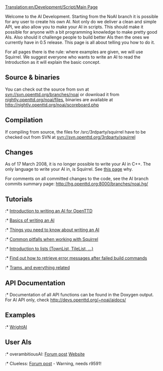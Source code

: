 [[Translation:en/Development/Script/Main Page]]
{{en/Development/Script/Navigation}}

Welcome to the AI Development. Starting from the NoAI branch it is possible for any user to create his own AI. Not only do we deliver a clean and simple API, we also allow you to make your AI in scripts. This should make it possible for anyone with a bit programming knowledge to make pretty good AIs. Also should it challenge people to build better AIs then the ones we currently have in 0.5 release. This page is all about telling you how to do it.

For all pages there is the rule: where examples are given, we will use Squirrel. We suggest everyone who wants to write an AI to read the Introduction as it will explain the basic concept.

==Source & binaries==
You can check out the source from svn at svn://svn.openttd.org/branches/noai or download it from [http://nightly.openttd.org/noai/files/ nightly.openttd.org/noai/files], binaries are available at http://nightly.openttd.org/noai/scoreboard.php

==Compilation==
If compiling from source, the files for /src/3rdparty/squirrel have to be checked out from SVN at svn://svn.openttd.org/3rdparty/squirrel

==Changes==
As of 17 March 2008, it is no longer possible to write your AI in C++. The only language to write your AI in, is Squirrel. See [[en/Archive/Development/AI Development milestones|this page]] why.

For comments on all committed changes to the code, see the AI branch commits summary page: http://hg.openttd.org:8000/branches/noai.hg/

==Tutorials==
:* [[en/Development/Script/Introduction|Introduction to writing an AI for OpenTTD]]
:* [[en/Development/Script/Basics|Basics of writing an AI]]
:* [[en/Development/Script/Need To Know|Things you need to know about writing an AI]]
:* [[en/Development/Script/Squirrel pitfalls|Common pitfalls when working with Squirrel]]
:* [[en/Development/Script/Lists|Introduction to lists (TownList, TileList, ...)]]
:* [[en/Development/Script/Last Error|Find out how to retrieve error messages after failed build commands]]
:* [[en/Development/Script/Trams|Trams, and everything related]]

==API Documentation==
:* Documentation of all API functions can be found in the Doxygen output. For AI API only, check http://devs.openttd.org/~noai/aidocs/

==Examples==
:* [[en/Development/Script/WrightAI|WrightAI]]

==User AIs==
:* overambitiousAI: [http://tt-forums.net/viewtopic.php?p=632579#p632579 Forum post] [http://homepages.uni-paderborn.de/leise/ Website]
:* Clueless: [http://tt-forums.net/viewtopic.php?p=573508#p573508 Forum post] - Warning, needs r9591!